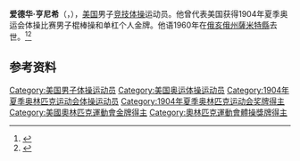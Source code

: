 {{NoteTA|G1=Sports}}
'''爱德华·亨尼希'''（{{lang-en|Edward Hennig}}，{{bd|1879年|10月13日|1960年|8月28日}}），[[美国|美国]]男子[[竞技体操|竞技体操]]运动员。他曾代表美国获得1904年夏季奥运会体操比赛男子棍棒操和单杠个人金牌。他语1960年在[[俄亥俄州|俄亥俄州]][[薩米特縣_(俄亥俄州)|薩米特縣]]去世。<ref>{{Cite web|title=Edward HENNIG|url=https://www.olympic.org/edward-hennig|accessdate=2021-03-28|work=International Olympic Committee|archive-date=2017-03-27|archive-url=https://web.archive.org/web/20170327041821/https://www.olympic.org/edward-hennig|dead-url=no}}</ref><ref>{{cite web |url=https://www.olympedia.org/athletes/31339 |title=Edward Hennig |work=Olympedia |access-date=2021-01-04 |archive-date=2021-01-07 |archive-url=https://web.archive.org/web/20210107163511/https://www.olympedia.org/athletes/31339 |dead-url=no }}</ref>

== 参考资料 ==
{{reflist}}

{{奥林匹克运动会体操比赛男子个人单杠冠军}}

{{Authority control}}
{{DEFAULTSORT:Hennig, Edward}}
[[Category:美国男子体操运动员|Category:美国男子体操运动员]]
[[Category:美国奥运体操运动员|Category:美国奥运体操运动员]]
[[Category:1904年夏季奥林匹克运动会体操运动员|Category:1904年夏季奥林匹克运动会体操运动员]]
[[Category:1904年夏季奥林匹克运动会奖牌得主|Category:1904年夏季奥林匹克运动会奖牌得主]]
[[Category:美國奧林匹克運動會金牌得主|Category:美國奧林匹克運動會金牌得主]]
[[Category:奧林匹克運動會體操獎牌得主|Category:奧林匹克運動會體操獎牌得主]]